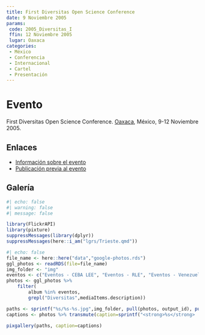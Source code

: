 ```yaml
---
title: First Diversitas Open Science Conference
date: 9 Noviembre 2005
params:
 code: 2005_Diversitas_I
 ffin: 12 Noviembre 2005
 lugar: Oaxaca
categories: 
 - México
 - Conferencia
 - Internacional
 - Cartel
 - Presentación
---
```


# Evento 

First Diversitas Open Science Conference. [Oaxaca](/lgrs/Oaxaca.qmd), México, 9-12 Noviembre 2005.


## Enlaces

- [Información sobre el evento](https://grantome.com/index.php/grant/NSF/DEB-0544852)
- [Publicación previa al evento](https://doi.org/10.1126/science.1119958)

## Galería


```r
#| echo: false
#| warning: false
#| message: false

library(FlickrAPI)
library(pixture)
suppressMessages(library(dplyr))
suppressMessages(here::i_am("lgrs/Trieste.qmd"))

```

```r
#| echo: false
file_name <- here::here("data","google-photos.rds")
ggl_photos <- readRDS(file=file_name)
img_folder <- "img"
eventos <- c("Eventos - CEBA LEE", "Eventos - RLE", "Eventos - Venezuela", "Eventos - Mariposas", "Eventos - IVIC")
photos <- ggl_photos %>% 
    filter(
        album %in% eventos,
        grepl("Diversitas",mediaItems.description))

paths <- sprintf("%s/%s-%s.jpg",img_folder, pull(photos, output_id), pull(photos, output_file))
captions <- photos %>% transmute(caption=sprintf("<strong>%s</strong>  por <a href='%s' target='googlephotos'>JR Ferrer-Paris @ Google Photos</a>",mediaItems.description,mediaItems.productUrl)) %>% pull

pixgallery(paths, caption=captions)

```
